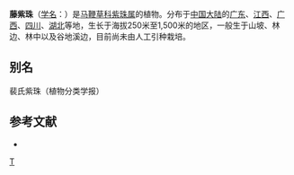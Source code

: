 {{Speciesbox 
| taxon = Callicarpa peii
| authority = H. T. Chang
}}

'''藤紫珠'''（[[学名|学名]]：{{lang|la|''Callicarpa peii''}}）是[[马鞭草科|马鞭草科]][[紫珠属|紫珠属]]的植物。分布于[[中国大陆|中国大陆]]的[[广东|广东]]、[[江西|江西]]、[[广西|广西]]、[[四川|四川]]、[[湖北|湖北]]等地，生长于海拔250米至1,500米的地区，一般生于山坡、林边、林中以及谷地溪边，目前尚未由人工引种栽培。

== 别名 ==
裴氏紫珠（植物分类学报）

== 参考文献 ==
<div class="references-small">
* {{cite web| url =http://www.bioinfo.cn/db05/KmzwSpecies.php?action=view&id=30778| title =藤紫珠| work =《中国高等植物数据库全库》| publisher =中国科学院微生物研究所| author =昆明植物研究所| accessdate =2009-02-26| deadurl =yes| archiveurl =https://web.archive.org/web/20160305001446/http://www.bioinfo.cn/db05/KmzwSpecies.php?action=view&id=30778| archivedate =2016-03-05}}
</div>
{{Taxonbar}}

[[Category:紫珠属|T]]
